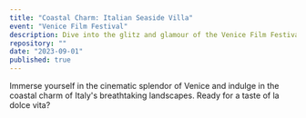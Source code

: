 ```yaml
---
title: "Coastal Charm: Italian Seaside Villa"
event: "Venice Film Festival"
description: Dive into the glitz and glamour of the Venice Film Festival and unwind in a luxurious seaside villa along the enchanting Italian coast. From red carpet premieres to scenic gondola rides, experience the allure of La Serenissima.
repository: ""
date: "2023-09-01"
published: true
---
```


Immerse yourself in the cinematic splendor of Venice and indulge in the coastal charm of Italy's breathtaking landscapes. Ready for a taste of la dolce vita?
